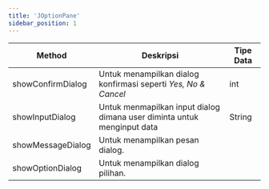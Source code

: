 ```yaml
---
title: 'JOptionPane'
sidebar_position: 1
---
```


| Method            | Deskripsi                                                               | Tipe Data | 
| ----------------- | ----------------------------------------------------------------------- | --------- |
| showConfirmDialog | Untuk menampilkan dialog konfirmasi seperti *Yes, No & Cancel*          | int
| showInputDialog	  | Untuk menmapilkan input dialog dimana user diminta untuk menginput data | String
| showMessageDialog | Untuk menampilkan pesan dialog.                                         |
| showOptionDialog  | Untuk menampilkan dialog pilihan.                                       |
